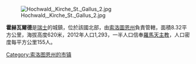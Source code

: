 [[Image:Hochwald,_Kirche_St._Gallus_2.jpg|right]]

'''霍赫瓦爾德'''是[[瑞士|瑞士]]的城鎮，位於該國北部，由[[索洛圖恩州|索洛圖恩州]]負責管轄，面積8.32平方公里，海拔高度620米，2012年人口1,293，一半人口信奉[[羅馬天主教|羅馬天主教]]，人口密度每平方公里155人。

{{Switzerland-geo-stub}}
[[Category:索洛图恩州的市镇|Category:索洛图恩州的市镇]]